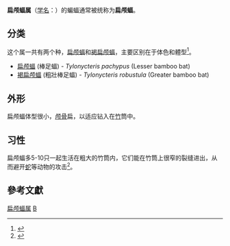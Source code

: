 {{Automatic taxobox
| taxon = Tylonycteris
| authority = Peters, 1872
}}

'''扁颅蝠属'''（[[学名|学名]]：{{lang|la|''Tylonycteris''}}）的蝙蝠通常被统称为'''扁颅蝠'''。

==分类==
这个属一共有两个种，[[扁颅蝠|扁颅蝠]]和[[褐扁颅蝠|褐扁颅蝠]]，主要区别在于体色和體型<ref name=appledaily>{{cite news |url=http://hk.apple.nextmedia.com/news/art/20050918/5235636 |title=以竹樹為家　生命力脆弱 褐扁顱蝠香港新發現 |publisher=[[蘋果日報_(香港)|蘋果日報 (香港)]]：要聞港聞 |date=2005-09-18 |access-date=2016-09-10 |language=zh-hant |archive-date=2016-09-17 |archive-url=https://web.archive.org/web/20160917173630/http://hk.apple.nextmedia.com/news/art/20050918/5235636 |dead-url=no }}</ref>。
* [[扁颅蝠|扁颅蝠]] (棒足蝠) - ''Tylonycteris pachypus'' (Lesser bamboo bat)
* [[褐扁颅蝠|褐扁颅蝠]] (粗壯棒足蝠) - ''Tylonycteris robustula'' (Greater bamboo bat)

==外形==
扁颅蝠体型很小，[[颅骨|颅骨]]扁，以适应钻入在[[竹|竹]]筒中。

==习性==
扁颅蝠多5-10只一起生活在粗大的竹筒内，它们能在竹筒上很窄的裂缝进出，从而避开[[蛇|蛇]]等动物的攻击<ref>{{cite book |author=[[张树义|张树义]] |title=《[[蝙蝠环志|蝙蝠环志]]》 |publisher=四川少年儿童出版社 |year=2004年 |isbn=7-5365-3328-4 |language=zh-hans }}</ref>。

==參考文獻==
{{reflist}}
{{Taxonbar|from=Q1065036}}

[[Category:扁颅蝠属|]]
[[Category:1872年描述的分类群|B]]